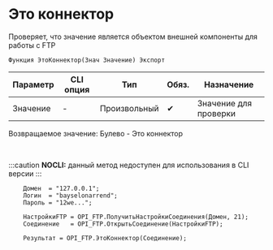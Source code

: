﻿---
sidebar_position: 5
description: Это коннектор  и другие функции для работы с FTP в Открытом пакете интеграций - бесплатной open-source библиотеке интеграций для 1С:Предприятие 8, OneScript и CLI
keywords: [1C, 1С, 1С:Предприятие, 1С:Предприятие 8.3, API, Интеграция, Сервисы, Обмен, OneScript, CLI, FTP]
---


# Это коннектор 
 Проверяет, что значение является объектом внешней компоненты для работы с FTP



`Функция ЭтоКоннектор(Знач Значение) Экспорт`

  | Параметр | CLI опция | Тип | Обяз. | Назначение |
  |-|-|-|-|-|
  | Значение | - | Произвольный | &#x2714; | Значение для проверки |

  
  Возвращаемое значение:   Булево -  Это коннектор

<br/>


:::caution
**NOCLI:** данный метод недоступен для использования в CLI версии
:::
<br/>



```bsl title="Пример использования для 1С:Предприятие/OneScript"
    Домен  = "127.0.0.1";
    Логин  = "bayselonarrend";
    Пароль = "12we...";

    НастройкиFTP = OPI_FTP.ПолучитьНастройкиСоединения(Домен, 21);
    Соединение   = OPI_FTP.ОткрытьСоединение(НастройкиFTP);

    Результат = OPI_FTP.ЭтоКоннектор(Соединение);
```
    




